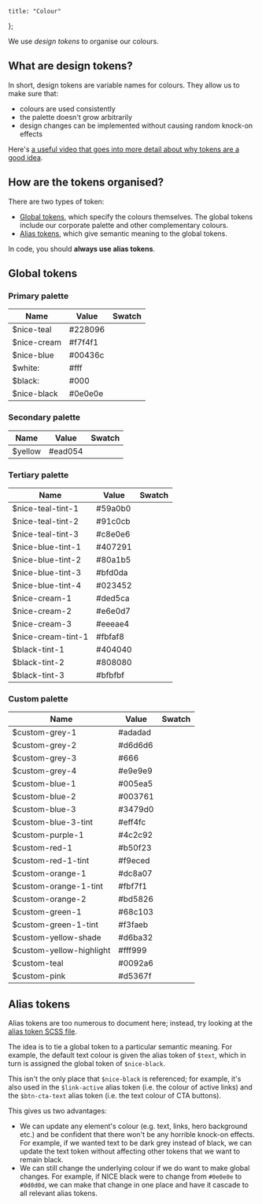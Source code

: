 
	title: "Colour"
};

We use *design tokens* to organise our colours.

## What are design tokens?

In short, design tokens are variable names for colours. They allow us to make sure that:

- colours are used consistently
- the palette doesn't grow arbitrarily
- design changes can be implemented without causing random knock-on effects

Here's [a useful video that goes into more detail about why tokens are a good idea](https://www.youtube.com/watch?v=wtTstdiBuUk).

## How are the tokens organised?

There are two types of token:

- [Global tokens](https://github.com/nice-digital/nice-design-system/blob/main/components/nds-core/scss/colours/tokens/_global.scss), which specify the colours themselves. The global tokens include our corporate palette and other complementary colours.
- [Alias tokens](https://github.com/nice-digital/nice-design-system/blob/main/components/nds-core/scss/colours/tokens/_alias.scss), which give semantic meaning to the global tokens.

In code, you should **always use alias tokens**.

## Global tokens

### Primary palette

| Name | Value | Swatch |
| ---- | ----- | ------ |
| $nice-teal | #228096 | <Swatch colour="#228096" /> |
| $nice-cream | #f7f4f1 | <Swatch colour="#f7f4f1" /> |
| $nice-blue | #00436c | <Swatch colour="#00436c" /> |
| $white: | #fff | <Swatch colour="#fff" /> |
| $black: | #000 | <Swatch colour="#000" /> |
| $nice-black | #0e0e0e | <Swatch colour="#0e0e0e" /> |

### Secondary palette

| Name | Value | Swatch |
| ---- | ----- | ------ |
| $yellow | #ead054 | <Swatch colour="#ead054" /> |

### Tertiary palette

| Name | Value | Swatch |
| ---- | ----- | ------ |
| $nice-teal-tint-1 | #59a0b0 | <Swatch colour="#59a0b0" /> |
| $nice-teal-tint-2 | #91c0cb | <Swatch colour="#91c0cb" /> |
| $nice-teal-tint-3 | #c8e0e6 | <Swatch colour="#c8e0e6" /> |
| $nice-blue-tint-1 | #407291 | <Swatch colour="#407291" /> |
| $nice-blue-tint-2 | #80a1b5 | <Swatch colour="#80a1b5" /> |
| $nice-blue-tint-3 | #bfd0da | <Swatch colour="#bfd0da" /> |
| $nice-blue-tint-4 | #023452 | <Swatch colour="#023452" /> |
| $nice-cream-1 | #ded5ca | <Swatch colour="#ded5ca" /> |
| $nice-cream-2 | #e6e0d7 | <Swatch colour="#e6e0d7" /> |
| $nice-cream-3 | #eeeae4 | <Swatch colour="#eeeae4" /> |
| $nice-cream-tint-1 | #fbfaf8 | <Swatch colour="#fbfaf8" /> |
| $black-tint-1 | #404040 | <Swatch colour="#404040" /> |
| $black-tint-2 | #808080 | <Swatch colour="#808080" /> |
| $black-tint-3 | #bfbfbf | <Swatch colour="#bfbfbf" /> |


### Custom palette

| Name | Value | Swatch |
| ---- | ----- | ------ |
| $custom-grey-1 | #adadad | <Swatch colour="#adadad" /> |
| $custom-grey-2 | #d6d6d6 | <Swatch colour="#d6d6d6" /> |
| $custom-grey-3 | #666 | <Swatch colour="#666" /> |
| $custom-grey-4 | #e9e9e9 | <Swatch colour="#e9e9e9" /> |
| $custom-blue-1 | #005ea5 | <Swatch colour="#005ea5" /> |
| $custom-blue-2 | #003761 | <Swatch colour="#003761" /> |
| $custom-blue-3 | #3479d0 | <Swatch colour="#3479d0" /> |
| $custom-blue-3-tint | #eff4fc | <Swatch colour="#eff4fc" /> |
| $custom-purple-1 | #4c2c92 | <Swatch colour="#4c2c92" /> |
| $custom-red-1 | #b50f23 | <Swatch colour="#b50f23" /> |
| $custom-red-1-tint | #f9eced | <Swatch colour="#f9eced" /> |
| $custom-orange-1 | #dc8a07 | <Swatch colour="#dc8a07" /> |
| $custom-orange-1-tint | #fbf7f1 | <Swatch colour="#fbf7f1" /> |
| $custom-orange-2 | #bd5826 | <Swatch colour="#bd5826" /> |
| $custom-green-1 | #68c103 | <Swatch colour="#68c103" /> |
| $custom-green-1-tint | #f3faeb | <Swatch colour="#f3faeb" /> |
| $custom-yellow-shade | #d6ba32 | <Swatch colour="#d6ba32" /> |
| $custom-yellow-highlight | #fff999 | <Swatch colour="#fff999" /> |
| $custom-teal | #0092a6 | <Swatch colour="#0092a6" /> |
| $custom-pink | #d5367f | <Swatch colour="#d5367f" /> |

## Alias tokens

Alias tokens are too numerous to document here; instead, try looking at the
[alias token SCSS file](https://github.com/nice-digital/nice-design-system/blob/main/components/nds-core/scss/colours/tokens/_alias.scss).

The idea is to tie a global token to a particular semantic meaning. For example,
the default text colour is given the alias token of `$text`, which in turn is assigned
the global token of `$nice-black`.

This isn't the only place that `$nice-black` is referenced; for example, it's also
used in the `$link-active` alias token (i.e. the colour of active links) and the
`$btn-cta-text` alias token (i.e. the text colour of CTA buttons).

This gives us two advantages:

- We can update any element's colour (e.g. text, links, hero background etc.) and
be confident that there won't be any horrible knock-on effects. For example,
if we wanted text to be dark grey instead of black, we can update the text token
without affecting other tokens that we want to remain black.
- We can still change the underlying colour if we do want to make global changes. For
example, if NICE black were to change from `#0e0e0e` to `#0d0d0d`, we can make
that change in one place and have it cascade to all relevant alias tokens.

